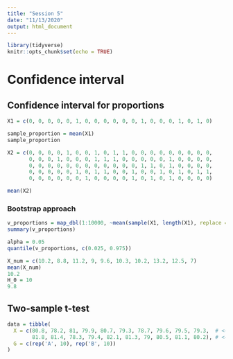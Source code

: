 ```yaml
---
title: "Session 5"
date: "11/13/2020"
output: html_document
---
```


```r
library(tidyverse)
knitr::opts_chunk$set(echo = TRUE)
```

# Confidence interval

## Confidence interval for proportions

```r
X1 = c(0, 0, 0, 0, 0, 1, 0, 0, 0, 0, 0, 0, 1, 0, 0, 0, 1, 0, 1, 0)
```


```r
sample_proportion = mean(X1)
sample_proportion
```

```r
X2 = c(0, 0, 0, 0, 1, 0, 0, 1, 0, 1, 1, 0, 0, 0, 0, 0, 0, 0, 0, 0,
       0, 0, 0, 1, 0, 0, 0, 1, 1, 1, 0, 0, 0, 0, 0, 1, 0, 0, 0, 0,
       0, 0, 0, 0, 0, 0, 0, 0, 0, 0, 0, 0, 1, 1, 0, 1, 0, 0, 0, 0,
       0, 0, 0, 0, 0, 1, 0, 1, 1, 0, 0, 1, 0, 0, 1, 0, 1, 0, 1, 1,
       0, 0, 0, 0, 0, 0, 1, 0, 0, 0, 0, 1, 0, 1, 0, 1, 0, 0, 0, 0)
```

```r
mean(X2)
```

### Bootstrap approach

```r
v_proportions = map_dbl(1:10000, ~mean(sample(X1, length(X1), replace = TRUE)))
summary(v_proportions)
```

```r
alpha = 0.05
quantile(v_proportions, c(0.025, 0.975))
```



```r
X_num = c(10.2, 8.8, 11.2, 9, 9.6, 10.3, 10.2, 13.2, 12.5, 7)
mean(X_num)
10.2
H_0 = 10
9.8
```


## Two-sample t-test

```r
data = tibble(
  X = c(80.8, 78.2, 81, 79.9, 80.7, 79.3, 78.7, 79.6, 79.5, 79.3,  # <- A
        81.8, 81.4, 78.3, 79.4, 82.1, 81.3, 79, 80.5, 81.1, 80.2), # <- B
  G = c(rep('A', 10), rep('B', 10))
)
```

